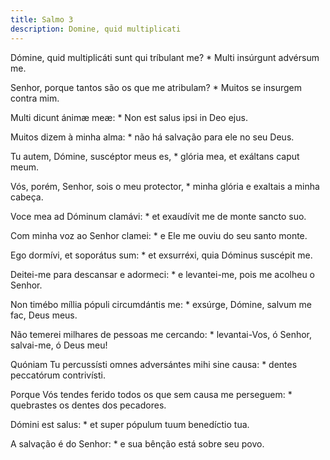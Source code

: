 ```yaml
---
title: Salmo 3
description: Domine, quid multiplicati
---
```


<div class="side-by-side not-content">

Dómine, quid multiplicáti sunt qui tríbulant me? * Multi insúrgunt advérsum me.

Senhor, porque tantos são os que me atribulam? * Muitos se insurgem contra mim.

Multi dicunt ánimæ meæ: * Non est salus ipsi in Deo ejus.

Muitos dizem à minha alma: * não há salvação para ele no seu Deus.

Tu autem, Dómine, suscéptor meus es, * glória mea, et exáltans caput meum.

Vós, porém, Senhor, sois o meu protector, * minha glória e exaltais a minha cabeça.

Voce mea ad Dóminum clamávi: * et exaudívit me de monte sancto suo.

Com minha voz ao Senhor clamei: * e Ele me ouviu do seu santo monte.

Ego dormívi, et soporátus sum: * et exsurréxi, quia Dóminus suscépit me.

Deitei-me para descansar e adormeci: * e levantei-me, pois me acolheu o Senhor.

Non timébo míllia pópuli circumdántis me: * exsúrge, Dómine, salvum me fac, Deus meus.

Não temerei milhares de pessoas me cercando: * levantai-Vos, ó Senhor, salvai-me, ó Deus meu!

Quóniam Tu percussísti omnes adversántes mihi sine causa: * dentes peccatórum contrivísti.

Porque Vós tendes ferido todos os que sem causa me perseguem: * quebrastes os dentes dos pecadores.

Dómini est salus: * et super pópulum tuum benedíctio tua.

A salvação é do Senhor: * e sua bênção está sobre seu povo.

</div>
